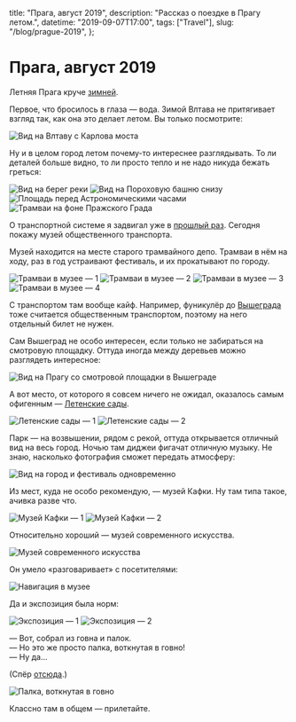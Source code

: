   title: "Прага, август 2019",
  description: "Рассказ о поездке в Прагу летом.",
  datetime: "2019-09-07T17:00",
  tags: ["Travel"],
  slug: "/blog/prague-2019",
};

# Прага, август 2019

Летняя Прага круче [зимней](/blog/czech/).

Первое, что бросилось в глаза — вода. Зимой Влтава не притягивает взгляд так, как она это делает летом. Вы только посмотрите:

![Вид на Влтаву с Карлова моста](/img/blog/prague-2019/1.jpg)

Ну и в целом город летом почему-то интереснее разглядывать. То ли деталей больше видно, то ли просто тепло и не надо никуда бежать греться:

![Вид на берег реки](/img/blog/prague-2019/2.jpg)
![Вид на Пороховую башню снизу](/img/blog/prague-2019/3.jpg)
![Площадь перед Астрономическими часами](/img/blog/prague-2019/4.jpg)
![Трамваи на фоне Пражского Града](/img/blog/prague-2019/5.jpg)

О транспортной системе я задвигал уже в [прошлый раз](/blog/czech/). Сегодня покажу музей общественного транспорта.

Музей находится на месте старого трамвайного депо. Трамваи в нём на ходу, раз в год устраивают фестиваль, и их прокатывают по городу.

![Трамваи в музее — 1](/img/blog/prague-2019/6.jpg)
![Трамваи в музее — 2](/img/blog/prague-2019/7.jpg)
![Трамваи в музее — 3](/img/blog/prague-2019/8.jpg)
![Трамваи в музее — 4](/img/blog/prague-2019/9.jpg)

С транспортом там вообще кайф. Например, фуникулёр до [Вышеграда](https://ru.wikipedia.org/wiki/Вышеград) тоже считается общественным транспортом, поэтому на него отдельный билет не нужен.

Сам Вышеград не особо интересен, если только не забираться на смотровую площадку. Оттуда иногда между деревьев можно разглядеть интересное:

![Вид на Прагу со смотровой площадки в Вышеграде](/img/blog/prague-2019/10.jpg)

А вот место, от которого я совсем ничего не ожидал, оказалось самым офигенным — [Летенские сады](https://www.tripadvisor.ru/ShowUserReviews-g274707-d10487874-r398329455-Letenske_sady-Prague_Bohemia.html).

![Летенские сады — 1](/img/blog/prague-2019/11.jpg)
![Летенские сады — 2](/img/blog/prague-2019/cover.jpg)

Парк — на возвышении, рядом с рекой, оттуда открывается отличный вид на весь город. Ночью там диджеи фигачат отличную музыку. Не знаю, насколько фотография сможет передать атмосферу:

![Вид на город и фестиваль одновременно](/img/blog/prague-2019/13.jpg)

Из мест, куда не особо рекомендую, — музей Кафки. Ну там типа такое, ачивка разве что.

![Музей Кафки — 1](/img/blog/prague-2019/14.jpg)
![Музей Кафки — 2](/img/blog/prague-2019/15.jpg)

Относительно хороший — музей современного искусства.

![Музей современного искусства](/img/blog/prague-2019/20.jpg)

Он умело «разговаривает» с посетителями:

![Навигация в музее](/img/blog/prague-2019/16.jpg)

Да и экспозиция была норм:

![Экспозиция — 1](/img/blog/prague-2019/17.jpg)
![Экспозиция — 2](/img/blog/prague-2019/18.jpg)

— Вот, собрал из говна и палок.<br />
— Но это же просто палка, воткнутая в говно!<br />
— Ну да...

(Спёр [отсюда](https://twitter.com/wouldntfix/status/1159153938324738051?s=12).)

![Палка, воткнутая в говно](/img/blog/prague-2019/19.jpg)

Классно там в общем — прилетайте.

